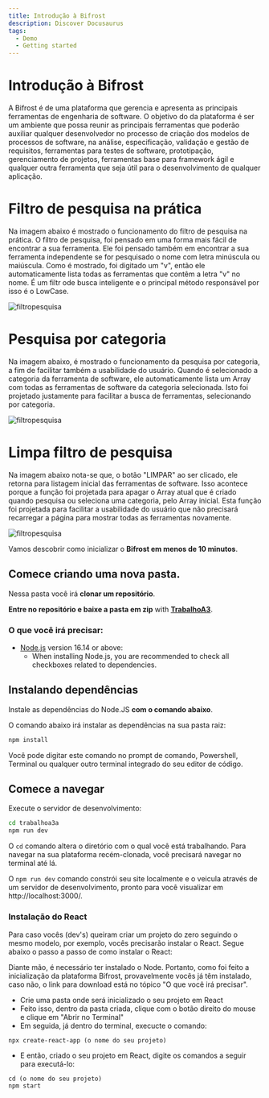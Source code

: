 ```yaml
---
title: Introdução à Bifrost
description: Discover Docusaurus
tags:
  - Demo
  - Getting started
---
```


# Introdução à Bifrost

A Bifrost é de uma plataforma que gerencia e apresenta as principais ferramentas de engenharia de software. O objetivo do  da plataforma é ser um ambiente que possa reunir as principais ferramentas que poderão auxiliar qualquer desenvolvedor no processo de criação dos modelos de processos de software, na análise, especificação, validação e gestão de requisitos, ferramentas para testes de software, prototipação, gerenciamento de projetos,  ferramentas base para framework ágil e qualquer outra ferramenta que seja útil para o desenvolvimento de qualquer aplicação.

# Filtro de pesquisa na prática

Na imagem abaixo é mostrado o funcionamento do filtro de pesquisa na prática. O filtro de pesquisa, foi pensado em uma forma mais fácil de encontrar a sua ferramenta. Ele foi pensado também em encontrar a sua ferramenta independente se for pesquisado o nome com letra minúscula ou maiúscula. Como é mostrado, foi digitado um "v", então ele automaticamente lista todas as ferramentas que contêm a letra "v" no nome. É um filtr ode busca inteligente e o principal método responsável por isso é o LowCase.

![filtropesquisa](/img/filtropesquisa.jpg)

# Pesquisa por categoria

Na imagem abaixo, é mostrado o funcionamento da pesquisa por categoria, a fim de facilitar também a usabilidade do usuário. Quando é selecionado a categoria da ferramenta de software, ele automaticamente lista um Array com todas as ferramentas de software da categoria selecionada. Isto foi projetado justamente para facilitar a busca de ferramentas, selecionando por categoria.

![filtropesquisa](/img/pesquisacategoria.jpg)


# Limpa filtro de pesquisa

Na imagem abaixo nota-se que, o botão "LIMPAR" ao ser clicado, ele retorna para listagem inicial das ferramentas de software. Isso acontece porque a função foi projetada para apagar o Array atual que é criado quando pesquisa ou seleciona uma categoria, pelo Array inicial. Esta função foi projetada para facilitar a usabilidade do usuário que não precisará recarregar a página para mostrar todas as ferramentas novamente.

![filtropesquisa](/img/limpafiltro.jpg)

Vamos descobrir como inicializar o  **Bifrost em menos de 10 minutos**.

## Comece criando uma nova pasta.

Nessa pasta você irá **clonar um repositório**.

**Entre no repositório e baixe a pasta em zip** with **[TrabalhoA3](https://github.com/NetoNobre/TrabalhoA3)**.

### O que você irá precisar:

- [Node.js](https://nodejs.org/en/download/) version 16.14 or above:
  - When installing Node.js, you are recommended to check all checkboxes related to dependencies.

## Instalando dependências

Instale as dependências do Node.JS  **com o comando abaixo**.

O comando abaixo irá instalar as dependências na sua pasta raiz:

```bash
npm install
```

Você pode digitar este comando no prompt de comando, Powershell, Terminal ou qualquer outro terminal integrado do seu editor de código.



## Comece a navegar 

Execute o servidor de desenvolvimento:

```bash
cd trabalhoa3a
npm run dev
```

O `cd` comando altera o diretório com o qual você está trabalhando. Para navegar na sua plataforma recém-clonada, você precisará navegar no terminal até lá.

O `npm run dev` comando constrói seu site localmente e o veicula através de um servidor de desenvolvimento, pronto para você visualizar em http://localhost:3000/.

### Instalação do React

Para caso vocês (dev's) queiram criar um projeto do zero seguindo o mesmo modelo, por exemplo, vocês precisarão instalar o React. Segue abaixo o passo a passo de como instalar o React:

Diante mão, é necessário ter instalado o Node. Portanto, como foi feito a inicialização da plataforma Bifrost, provavelmente vocês já têm instalado, caso não, o link para download está no tópico "O que você irá precisar".

- Crie uma pasta onde será inicializado o seu projeto em React
- Feito isso, dentro da pasta criada, clique com o botão direito do mouse e clique em "Abrir no Terminal"
- Em seguida, já dentro do terminal, execucte o comando:

```
npx create-react-app (o nome do seu projeto)
```
- E então, criado o seu projeto em React, digite os comandos a seguir para executá-lo:

```
cd (o nome do seu projeto)
npm start
```